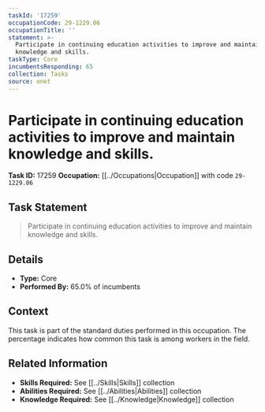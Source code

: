 ```yaml
---
taskId: '17259'
occupationCode: 29-1229.06
occupationTitle: ''
statement: >-
  Participate in continuing education activities to improve and maintain
  knowledge and skills.
taskType: Core
incumbentsResponding: 65
collection: Tasks
source: onet
---
```

# Participate in continuing education activities to improve and maintain knowledge and skills.

**Task ID:** 17259
**Occupation:** [[../Occupations|Occupation]] with code `29-1229.06`

## Task Statement

> Participate in continuing education activities to improve and maintain knowledge and skills.

## Details

- **Type:** Core
- **Performed By:** 65.0% of incumbents

## Context

This task is part of the standard duties performed in this occupation. The percentage indicates how common this task is among workers in the field.

## Related Information

- **Skills Required:** See [[../Skills|Skills]] collection
- **Abilities Required:** See [[../Abilities|Abilities]] collection
- **Knowledge Required:** See [[../Knowledge|Knowledge]] collection
